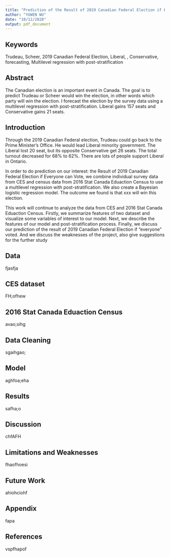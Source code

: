 ```yaml
---
title: "Prediction of the Result of 2019 Canadian Federal Election if Everyone can Vote"
author: "YUWEN WU"
date: "10/12/2020"
output: pdf_document
---
```



## Keywords
Trudeau, Scheer, 2019 Canadian Federal Election, Liberal, , Conservative, forecasting, Multilevel regression with post-stratification

## Abstract
The Canadian election is an important event in Canada. The goal is to predict Trudeau or Scheer would win the election, in other words which party will win the election. I forecast the election by the survey data using a multilevel regression with post-stratification. Liberal gains 157 seats and Conservative gains 21 seats.
  

## Introduction

 Through the 2019 Canadian Federal election, Trudeau could go back to the Prime Minister’s Office. He would lead Liberal minority government. The Liberal lost 20 seat, but its opposite Conservative get 26 seats. The total turnout decreased for 68% to 62%. There are lots of people support Liberal in Ontario. 
  
  In order to do prediction on our interest: the Result of 2019 Canadian Federal Election if Everyone can Vote, we combine individual survey data from CES and census data from 2016 Stat Canada Eduaction Census to use a multilevel regression with post-stratification. We also create a Bayesian logistic regression model. The outcome we found is that xxx will win this election.

  This work will continue to analyze the data from CES and 2016 Stat Canada Eduaction Census. Firstly, we summarize features of two dataset and visualize some variables of interest to our model. Next, we describe the features of our model and post-stratification process. Finally, we discuss our prediction of the result of 2019 Canadian Federal Election if "everyone" voted. And we discuss the weaknesses of the project, also give suggestions for the further study 

## Data
fjasfja

## CES dataset
FH;ofhew

## 2016 Stat Canada Eduaction Census 
avao;sihg

## Data Cleaning
sgaihgao;


## Model
aghfoa;eha

## Results
safha;o

## Discussion
chfAFH

## Limitations and Weaknesses

fhaofhoesi

## Future Work
	
ahiohciohf

## Appendix
fapa

## References
vspfhapof